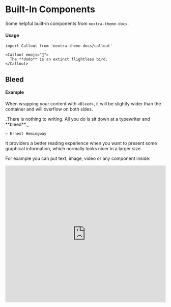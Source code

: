 # Built-In Components

Some helpful built-in components from `nextra-theme-docs`.

#### Usage

```mdx
import Callout from 'nextra-theme-docs/callout'

<Callout emoji="🦤">
  The **dodo** is an extinct flightless bird.
</Callout>
```

## Bleed


#### Example

When wrapping your content with `<Bleed>`, it will be slightly wider than the container
and will overflow on both sides.

<Bleed>
  <div style={{ border: '1px solid #888', padding: '4rem 2.5rem', textAlign: 'center' }}>
    _There is nothing to writing. All you do is sit down at a typewriter and **bleed**._

    — Ernest Hemingway
  </div>
</Bleed>

It providers a better reading experience when you want to present some graphical information, which normally
looks nicer in a larger size.

For example you can put text, image, video or any component inside:

<Bleed>
  <iframe width="100%" height="430" src="https://www.youtube.com/embed/3hccXiXI0u8" frameborder="0" allow="accelerometer; autoplay; clipboard-write; encrypted-media; gyroscope; picture-in-picture" allowfullscreen/>
</Bleed>

You can even make it full-bleed using `<Bleed full>`:

<Bleed full>
  ![Landscape](https://source.unsplash.com/eaxwP9J_V6s/1600x398)
</Bleed>

#### Usage

```mdx
import Bleed from 'nextra-theme-docs/bleed'

<Bleed>
  Hey, I can use **Markdown** syntax here.
</Bleed>

<Bleed full>
  ![Landscape](https://source.unsplash.com/eaxwP9J_V6s/1600x398)
</Bleed>

<Bleed full>
  <iframe src="https://codesandbox.io/embed/swr-states-4une7"
     width="100%"
     height="500px"
     title="SWR-States"
   ></iframe>
</Bleed>
```
